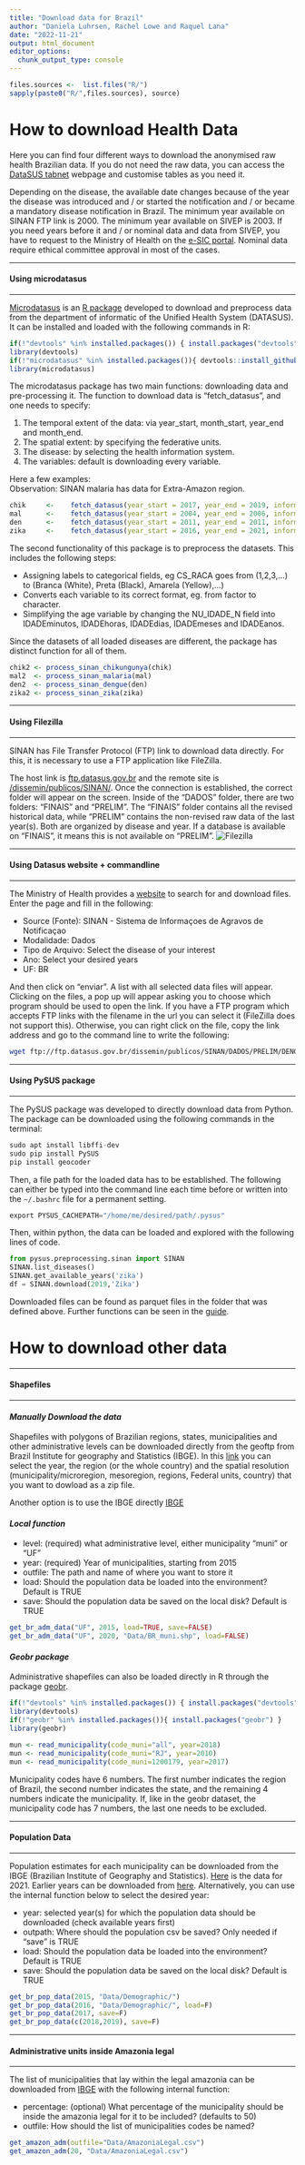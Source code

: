 ```yaml
---
title: "Download data for Brazil"
author: "Daniela Luhrsen, Rachel Lowe and Raquel Lana"
date: "2022-11-21"
output: html_document
editor_options: 
  chunk_output_type: console
---
```


```r
files.sources <-  list.files("R/")
sapply(paste0("R/",files.sources), source)
```

# How to download Health Data

Here you can find four different ways to download the anonymised raw health Brazilian data. If you do not need the raw data, you can access the [DataSUS tabnet](https://datasus.saude.gov.br/informacoes-de-saude-tabnet/) webpage and customise tables as you need it.

Depending on the disease, the available date changes because of the year the disease was introduced and / or started the notification and / or became a mandatory disease notification in Brazil. The minimum year available on SINAN FTP link is 2000. The minimum year available on SIVEP is 2003. If you need years before it and / or nominal data and data from SIVEP, you have to request to the Ministry of Health on the [e-SIC portal](https://esic.cfp.org.br/sistema/site/index.html?ReturnUrl=%2fsistema). Nominal data require ethical committee approval in most of the cases.

------------------------------------------------------------------------

#### Using microdatasus

------------------------------------------------------------------------

[Microdatasus](https://www.scielo.br/j/csp/a/gdJXqcrW5PPDHX8rwPDYL7F/abstract/?lang=en) is an [R package](https://github.com/rfsaldanha/microdatasus) developed to download and preprocess data from the department of informatic of the Unified Health System (DATASUS). It can be installed and loaded with the following commands in R:

```r
if(!"devtools" %in% installed.packages()) { install.packages("devtools") }
library(devtools)
if(!"microdatasus" %in% installed.packages()){ devtools::install_github("rfsaldanha/microdatasus") }
library(microdatasus)
```

The microdatasus package has two main functions: downloading data and pre-processing it. The function to download data is "fetch_datasus", and one needs to specify:

1.  The temporal extent of the data: via year_start, month_start, year_end and month_end.
2.  The spatial extent: by specifying the federative units.
3.  The disease: by selecting the health information system.
4.  The variables: default is downloading every variable.

Here a few examples:\
Observation: SINAN malaria has data for Extra-Amazon region.

```r
chik     <-    fetch_datasus(year_start = 2017, year_end = 2019, information_system = "SINAN-CHIKUNGUNYA")
mal      <-    fetch_datasus(year_start = 2004, year_end = 2006, information_system = "SINAN-MALARIA")
den      <-    fetch_datasus(year_start = 2011, year_end = 2011, information_system = "SINAN-DENGUE")
zika     <-    fetch_datasus(year_start = 2016, year_end = 2021, information_system = "SINAN-ZIKA")
```

The second functionality of this package is to preprocess the datasets. This includes the following steps:

-   Assigning labels to categorical fields, eg CS_RACA goes from (1,2,3,...) to (Branca (White), Preta (Black), Amarela (Yellow),...)
-   Converts each variable to its correct format, eg. from factor to character.
-   Simplifying the age variable by changing the NU_IDADE_N field into IDADEminutos, IDADEhoras, IDADEdias, IDADEmeses and IDADEanos.

Since the datasets of all loaded diseases are different, the package has distinct function for all of them.

```r
chik2 <- process_sinan_chikungunya(chik)
mal2  <- process_sinan_malaria(mal)
den2  <- process_sinan_dengue(den)
zika2 <- process_sinan_zika(zika)
```

------------------------------------------------------------------------

#### Using Filezilla

------------------------------------------------------------------------

SINAN has File Transfer Protocol (FTP) link to download data directly. For this, it is necessary to use a FTP application like FileZilla.

The host link is [ftp.datasus.gov.br](ftp.datasus.gov.br) and the remote site is [/dissemin/publicos/SINAN/](/dissemin/publicos/SINAN/). Once the connection is established, the correct folder will appear on the screen. Inside of the "DADOS" folder, there are two folders: "FINAIS" and "PRELIM". The "FINAIS" folder contains all the revised historical data, while "PRELIM" contains the non-revised raw data of the last year(s). Both are organized by disease and year. If a database is available on "FINAIS", it means this is not available on "PRELIM". ![Filezilla](images/Filezilla_SINAN.png)

------------------------------------------------------------------------

#### Using Datasus website + commandline

------------------------------------------------------------------------

The Ministry of Health provides a [website](https://datasus.saude.gov.br/transferencia-de-arquivos/) to search for and download files. Enter the page and fill in the following:

-   Source (Fonte): SINAN - Sistema de Informaçoes de Agravos de Notificaçao
-   Modalidade: Dados
-   Tipo de Arquivo: Select the disease of your interest
-   Ano: Select your desired years
-   UF: BR

And then click on "enviar". A list with all selected data files will appear. Clicking on the files, a pop up will appear asking you to choose which program should be used to open the link. If you have a FTP program which accepts FTP links with the filename in the url you can select it (FileZilla does not support this). Otherwise, you can right click on the file, copy the link address and go to the command line to write the following:

``` bash
wget ftp://ftp.datasus.gov.br/dissemin/publicos/SINAN/DADOS/PRELIM/DENGBR21.dbc -P Path/where/you/want/to/save/
```

------------------------------------------------------------------------

#### Using PySUS package

------------------------------------------------------------------------

The PySUS package was developed to directly download data from Python. The package can be downloaded using the following commands in the terminal:

```python
sudo apt install libffi-dev
sudo pip install PySUS
pip install geocoder
```

Then, a file path for the loaded data has to be established. The following can either be typed into the command line each time before or written into the `~/.bashrc` file for a permanent setting.

```python
export PYSUS_CACHEPATH="/home/me/desired/path/.pysus"
```

Then, within python, the data can be loaded and explored with the following lines of code.

```python
from pysus.preprocessing.sinan import SINAN
SINAN.list_diseases()
SINAN.get_available_years('zika')
df = SINAN.download(2019,'Zika')
```

Downloaded files can be found as parquet files in the folder that was defined above. Further functions can be seen in the [guide](https://pysus.readthedocs.io/en/latest/SINAN.html).

# How to download other data

------------------------------------------------------------------------

#### Shapefiles

------------------------------------------------------------------------

#### *Manually Download the data*

Shapefiles with polygons of Brazilian regions, states, municipalities and other administrative levels can be downloaded directly from the geoftp from Brazil Institute for geography and Statistics (IBGE). In this [link](https://geoftp.ibge.gov.br/organizacao_do_territorio/malhas_territoriais/malhas_municipais/) you can select the year, the region (or the whole country) and the spatial resolution (municipality/microregion, mesoregion, regions, Federal units, country) that you want to dowload as a zip file.

Another option is to use the IBGE directly [IBGE](https://www.ibge.gov.br/geociencias/organizacao-do-territorio/malhas-territoriais/15774-malhas.html?=&t=acesso-ao-produto) <!--- 
DL: @Raquel, do you know if there is a difference between these datasets?
TO DO: Also, It's important to inform the other possibilities of data as census tract, etc. But for the census, I think the best is to do in the socioeconomic data training section. --->

#### *Local function*

-   level: (required) what administrative level, either municipality "muni" or "UF"
-   year: (required) Year of municipalities, starting from 2015
-   outfile: The path and name of where you want to store it
-   load: Should the population data be loaded into the environment? Default is TRUE
-   save: Should the population data be saved on the local disk? Default is TRUE

```r
get_br_adm_data("UF", 2015, load=TRUE, save=FALSE)
get_br_adm_data("UF", 2020, "Data/BR_muni.shp", load=FALSE)
```

#### *Geobr package*

Administrative shapefiles can also be loaded directly in R through the package [geobr](https://github.com/ipeaGIT/geobr).

```r
if(!"devtools" %in% installed.packages()) { install.packages("devtools") }
library(devtools)
if(!"geobr" %in% installed.packages()){ install.packages("geobr") }
library(geobr)

mun <- read_municipality(code_muni="all", year=2018)
mun <- read_municipality(code_muni="RJ", year=2010)
mun <- read_municipality(code_muni=1200179, year=2017)
```

Municipality codes have 6 numbers. The first number indicates the region of Brazil, the second number indicates the state, and the remaining 4 numbers indicate the municipality. If, like in the geobr dataset, the municipality code has 7 numbers, the last one needs to be excluded.

------------------------------------------------------------------------

#### Population Data

------------------------------------------------------------------------

Population estimates for each municipality can be downloaded from the IBGE (Brazilian Institute of Geography and Statistics). [Here](https://www.ibge.gov.br/estatisticas/sociais/populacao/9103-estimativas-de-populacao.html?=&t=resultados) is the data for 2021. Earlier years can be downloaded from [here](https://www.ibge.gov.br/estatisticas/sociais/populacao/9103-estimativas-de-populacao.html?edicao=17283&t=downloads). Alternatively, you can use the internal function below to select the desired year:

-   year: selected year(s) for which the population data should be downloaded (check available years first)
-   outpath: Where should the population csv be saved? Only needed if "save" is TRUE
-   load: Should the population data be loaded into the environment? Default is TRUE
-   save: Should the population data be saved on the local disk? Default is TRUE

```r
get_br_pop_data(2015, "Data/Demographic/")
get_br_pop_data(2016, "Data/Demographic/", load=F)
get_br_pop_data(2017, save=F)
get_br_pop_data(c(2018,2019), save=F)
```

------------------------------------------------------------------------

#### Administrative units inside Amazonia legal

------------------------------------------------------------------------

The list of municipalities that lay within the legal amazonia can be downloaded from [IBGE](https://www.ibge.gov.br/geociencias/cartas-e-mapas/mapas-regionais/15819-amazonia-legal.html?=&t=acesso-ao-produto) with the following internal function:

-   percentage: (optional) What percentage of the municipality should be inside the amazonia legal for it to be included? (defaults to 50)
-   outfile: How should the list of municipalities codes be named?

```r
get_amazon_adm(outfile="Data/AmazoniaLegal.csv")
get_amazon_adm(20, "Data/AmazoniaLegal.csv")
```
